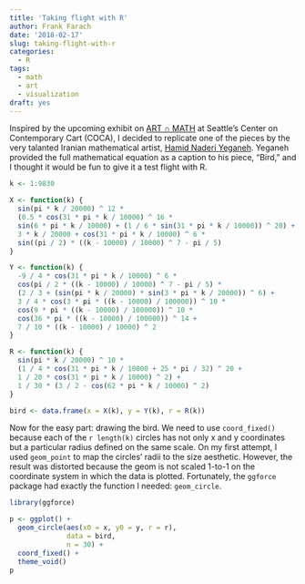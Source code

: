 ```yaml
---
title: 'Taking flight with R'
author: Frank Farach
date: '2018-02-17'
slug: taking-flight-with-r
categories:
  - R
tags:
  - math
  - art
  - visualization
draft: yes
---
```


Inspired by the upcoming exhibit on [ART ∩ MATH](http://cocaseattle.org/exhibitions/artandmath) at Seattle's Center on Contemporary Cart (COCA), I decided to replicate one of the pieces by the very talanted Iranian mathematical artist, [Hamid Naderi Yeganeh](https://twitter.com/naderi_yeganeh). Yeganeh provided the full mathematical equation as a caption to his piece, "Bird," and I thought it would be fun to give it a test flight with R.

```r
k <- 1:9830

X <- function(k) {
  sin(pi * k / 20000) ^ 12 *
  (0.5 * cos(31 * pi * k / 10000) ^ 16 *
  sin(6 * pi * k / 10000) + (1 / 6 * sin(31 * pi * k / 10000)) ^ 20) +
  3 * k / 20000 + cos(31 * pi * k / 10000) ^ 6 *
  sin((pi / 2) * ((k - 10000) / 10000) ^ 7 - pi / 5)
}

Y <- function(k) {
  -9 / 4 * cos(31 * pi * k / 10000) ^ 6 *
  cos(pi / 2 * ((k - 10000) / 10000) ^ 7 - pi / 5) *
  (2 / 3 + (sin(pi * k / 20000) * sin(3 * pi * k / 20000)) ^ 6) +
  3 / 4 * cos(3 * pi * ((k - 10000) / 100000)) ^ 10 *
  cos(9 * pi * ((k - 10000) / 100000)) ^ 10 *
  cos(36 * pi * ((k - 10000) / 100000)) ^ 14 +
  7 / 10 * ((k - 10000) / 10000) ^ 2
}

R <- function(k) {
  sin(pi * k / 20000) ^ 10 *
  (1 / 4 * cos(31 * pi * k / 10000 + 25 * pi / 32) ^ 20 +
  1 / 20 * cos(31 * pi * k / 10000) ^ 2) +
  1 / 30 * (3 / 2 - cos(62 * pi * k / 10000) ^ 2)
}

bird <- data.frame(x = X(k), y = Y(k), r = R(k))
```

Now for the easy part: drawing the bird. We need to use `coord_fixed()` because each of the `r length(k)` circles has not only x and y coordinates but a particular radius defined on the same scale. On my first attempt, I used `geom_point` to map the circles' radii to the size aesthetic. However, the result was distorted because the geom is not scaled 1-to-1 on the coordinate system in which the data is plotted. Fortunately, the `ggforce` package had exactly the function I needed: `geom_circle`.

```r
library(ggforce)

p <- ggplot() +
  geom_circle(aes(x0 = x, y0 = y, r = r), 
              data = bird, 
              n = 30) + 
  coord_fixed() +
  theme_void()
p
```
